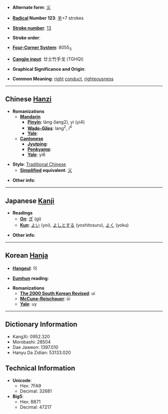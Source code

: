 * '''Alternate form''': [[义]]

* '''[[Wiktionary:Chinese radical index| Radical]] Number 123''': [[Wiktionary:Chinese radical index 羊|羊]]+7 strokes

* '''[[Wiktionary:Chinese total strokes index|Stroke number]]''': [[Wiktionary:Chinese total strokes index 13|13]]

* '''Stroke order''': 

* '''[[Wiktionary:Chinese four corner index|Four-Corner System]]''': 8055<sub>3</sub>

* '''[[Wiktionary:Chinese Cangjie index|Cangjie input]]''': 廿土竹手戈 (TGHQI)

* '''Graphical Significance and Origin''': 

* '''Common Meaning''': [[right]] [[conduct]], [[righteousness]]

----

== Chinese [[Hanzi]] ==

* '''Romanizations'''
** '''[[Mandarin]]'''
*** '''[[Pinyin]]''': láng (lang2), yì (yi4)
*** '''[[Wade-Giles]]''': lang<sup>2</sup>, i<sup>4</sup>
*** '''[[Yale]]''': 
** '''[[Cantonese]]'''
*** '''[[Jyutping]]''':
*** '''[[Penkyamp]]''': 
*** '''[[Yale]]''': yi6

* '''Style''': [[Traditional Chinese]] 
** '''[[Simplified Chinese|Simplified]] equivalent''': [[义]]

* '''Other info''': 

----

== Japanese [[Kanji]] ==

* '''Readings'''
** '''[[On]]''': [[ぎ]] (gi)
** '''[[Kun]]''': [[よい]] (yoi), [[よしとする]] (yoshitosuru), [[よく]] (yoku)

* '''Other info''':  

----

== Korean [[Hanja]] ==

* '''[[Hangeul]]''': 의

* '''[[Eumhun]] reading''': 

* '''Romanizations'''
** '''[[The 2000 South Korean Revised Romanization|The 2000 South Korean Revised]]''': ui
** '''[[McCune-Reischauer]]''': ŭi
** '''[[Yale]]''': uy

----

== Dictionary Information ==

* KangXi: 0952.320
* Morobashi: 28504
* Dae Jaweon: 1397.010
* Hanyu Da Zidian: 53133.020

== Technical Information ==

* '''Unicode''':
** Hex: 7FA9
** Decimal: 32681
* '''Big5''':
** Hex: B871
** Decimal: 47217